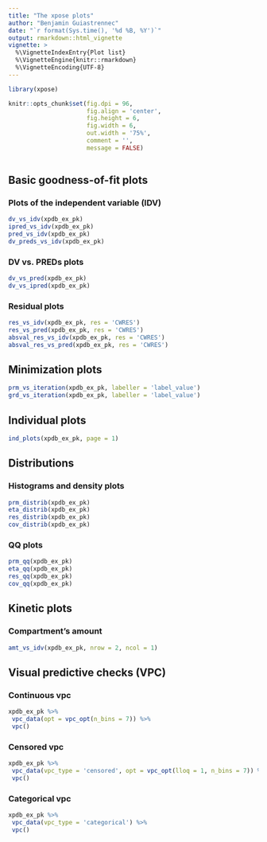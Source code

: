 ```yaml
---
title: "The xpose plots"
author: "Benjamin Guiastrennec"
date: "`r format(Sys.time(), '%d %B, %Y')`"
output: rmarkdown::html_vignette
vignette: >
  %\VignetteIndexEntry{Plot list}
  %\VignetteEngine{knitr::rmarkdown}
  %\VignetteEncoding{UTF-8}
---
```


```r
library(xpose)

knitr::opts_chunk$set(fig.dpi = 96,
                      fig.align = 'center', 
                      fig.height = 6, 
                      fig.width = 6,
                      out.width = '75%',
                      comment = '',
                      message = FALSE)
                      
```

## Basic goodness-of-fit plots
### Plots of the independent variable (IDV)
```r
dv_vs_idv(xpdb_ex_pk)
ipred_vs_idv(xpdb_ex_pk)
pred_vs_idv(xpdb_ex_pk)
dv_preds_vs_idv(xpdb_ex_pk)
```

### DV vs. PREDs plots
```r
dv_vs_pred(xpdb_ex_pk)
dv_vs_ipred(xpdb_ex_pk)
```

### Residual plots
```r
res_vs_idv(xpdb_ex_pk, res = 'CWRES')
res_vs_pred(xpdb_ex_pk, res = 'CWRES')
absval_res_vs_idv(xpdb_ex_pk, res = 'CWRES')
absval_res_vs_pred(xpdb_ex_pk, res = 'CWRES')
```

## Minimization plots
```r
prm_vs_iteration(xpdb_ex_pk, labeller = 'label_value')
grd_vs_iteration(xpdb_ex_pk, labeller = 'label_value')
```

## Individual plots
```r
ind_plots(xpdb_ex_pk, page = 1)
```

## Distributions
### Histograms and density plots
```r
prm_distrib(xpdb_ex_pk)
eta_distrib(xpdb_ex_pk)
res_distrib(xpdb_ex_pk)
cov_distrib(xpdb_ex_pk)
```

### QQ plots
```r
prm_qq(xpdb_ex_pk)
eta_qq(xpdb_ex_pk)
res_qq(xpdb_ex_pk)
cov_qq(xpdb_ex_pk)
```

## Kinetic plots
### Compartment's amount
```r
amt_vs_idv(xpdb_ex_pk, nrow = 2, ncol = 1)
```

## Visual predictive checks (VPC)
### Continuous vpc
```r
xpdb_ex_pk %>% 
 vpc_data(opt = vpc_opt(n_bins = 7)) %>% 
 vpc()
```

### Censored vpc
```r
xpdb_ex_pk %>% 
 vpc_data(vpc_type = 'censored', opt = vpc_opt(lloq = 1, n_bins = 7)) %>% 
 vpc()
```

### Categorical vpc
```r
xpdb_ex_pk %>% 
 vpc_data(vpc_type = 'categorical') %>% 
 vpc()
```
